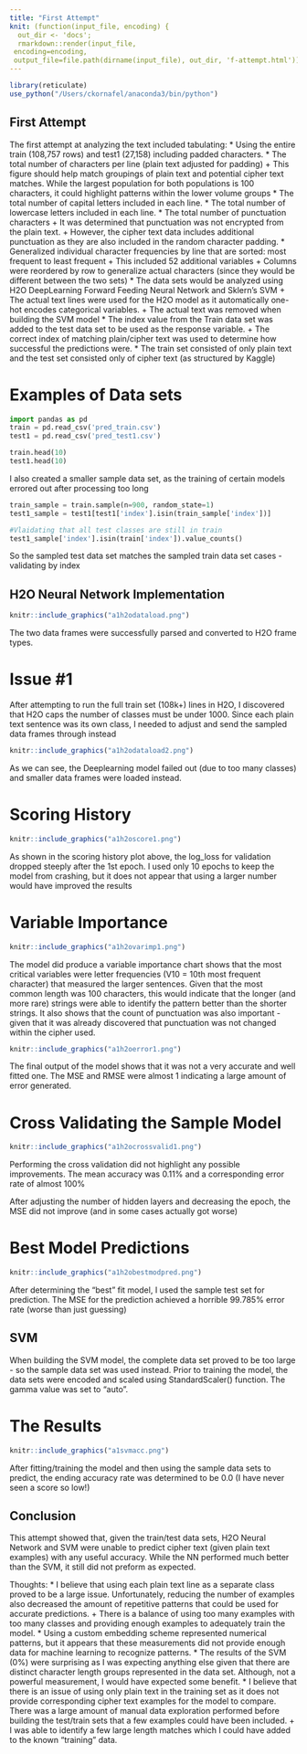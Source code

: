 ```yaml
---
title: "First Attempt"
knit: (function(input_file, encoding) {
  out_dir <- 'docs';
  rmarkdown::render(input_file,
 encoding=encoding,
 output_file=file.path(dirname(input_file), out_dir, 'f-attempt.html'))})
---
```

```r
library(reticulate)
use_python("/Users/ckornafel/anaconda3/bin/python")
```

## First Attempt
The first attempt at analyzing the text included tabulating:
* Using the entire train (108,757 rows) and test1 (27,158) including padded characters. 
* The total number of characters per line (plain text adjusted for padding)
    + This figure should help match groupings of plain text and potential cipher text matches. While the largest population for both populations is 100 characters, it could highlight patterns within the lower volume groups
* The total number of capital letters included in each line. 
* The total number of lowercase letters included in each line. 
* The total number of punctuation characters
    + It was determined that punctuation was not encrypted from the plain text.
    + However, the cipher text data includes additional punctuation as they are also included in the random character padding. 
* Generalized individual character frequencies by line that are sorted: most frequent to least frequent 
    + This included 52 additional variables 
    + Columns were reordered by row to generalize actual characters (since they would be different between the two sets)
* The data sets would be analyzed using H2O DeepLearning Forward Feeding Neural Network and Sklern's SVM
    + The actual text lines were used for the H2O model as it automatically one-hot encodes categorical variables. 
    + The actual text was removed when building the SVM model
* The index value from the Train data set was added to the test data set to be used as the response variable. 
    + The correct index of matching plain/cipher text was used to determine how successful the predictions were. 
* The train set consisted of only plain text and the test set consisted only of cipher text (as structured by Kaggle)

# Examples of Data sets
```python
import pandas as pd
train = pd.read_csv('pred_train.csv')
test1 = pd.read_csv('pred_test1.csv')

train.head(10)
test1.head(10)
```

I also created a smaller sample data set, as the training of certain models errored out after processing too long
```python
train_sample = train.sample(n=900, random_state=1)
test1_sample = test1[test1['index'].isin(train_sample['index'])]

#Vlaidating that all test classes are still in train
test1_sample['index'].isin(train['index']).value_counts()
```
So the sampled test data set matches the sampled train data set cases - validating by index


## H2O Neural Network Implementation
```r
knitr::include_graphics("a1h2odataload.png")
```

The two data frames were successfully parsed and converted to H2O frame types. 

# Issue #1
After attempting to run the full train set (108k+) lines in H2O, I discovered that H2O caps the number of classes must be under 1000. Since each plain text sentence was its own class, I needed to adjust and send the sampled data frames through instead

```r
knitr::include_graphics("a1h2odataload2.png")
```

As we can see, the Deeplearning model failed out (due to too many classes) and smaller data frames were loaded instead. 

# Scoring History
```r
knitr::include_graphics("a1h2oscore1.png")
```

As shown in the scoring history plot above, the log_loss for validation dropped steeply after the 1st epoch. I used only 10 epochs to keep the model from crashing, but it does not appear that using a larger number would have improved the results

# Variable Importance
```r
knitr::include_graphics("a1h2ovarimp1.png")
```

The model did produce a variable importance chart shows that the most critical variables were letter frequencies (V10 = 10th most frequent character) that measured the larger sentences. Given that the most common length was 100 characters, this would indicate that the longer (and more rare) strings were able to identify the pattern better than the shorter strings. It also shows that the count of punctuation was also important - given that it was already discovered that punctuation was not changed within the cipher used. 

```r
knitr::include_graphics("a1h2oerror1.png")
```

The final output of the model shows that it was not a very accurate and well fitted one. The MSE and RMSE were almost 1 indicating a large amount of error generated. 

# Cross Validating the Sample Model
```r
knitr::include_graphics("a1h2ocrossvalid1.png")
```                                                                                                                                                                                                                                                                                         

Performing the cross validation did not highlight any possible improvements. The mean accuracy was 0.11% and a corresponding error rate of almost 100%

After adjusting the number of hidden layers and decreasing the epoch, the MSE did not improve (and in some cases actually got worse)

# Best Model Predictions
```r
knitr::include_graphics("a1h2obestmodpred.png")
```

After determining the "best" fit model, I used the sample test set for prediction. The MSE for the prediction achieved a horrible 99.785% error rate (worse than just guessing)


## SVM
When building the SVM model, the complete data set proved to be too large - so the sample data set was used instead. 
Prior to training the model, the data sets were encoded and scaled using StandardScaler() function. 
The gamma value was set to "auto". 

# The Results

```r
knitr::include_graphics("a1svmacc.png")
```

After fitting/training the model and then using the sample data sets to predict, the ending accuracy rate was determined to be 0.0 (I have never seen a score so low!)

## Conclusion

This attempt showed that, given the train/test data sets, H2O Neural Network and SVM were unable to predict cipher text (given plain text examples) with any useful accuracy. While the NN performed much better than the SVM, it still did not preform as expected. 

Thoughts: 
* I believe that using each plain text line as a separate class proved to be a large issue. Unfortunately, reducing the number of examples also decreased the amount of repetitive patterns that could be used for accurate predictions. 
    + There is a balance of using too many examples with too many classes and providing enough examples to adequately train the model. 
* Using a custom embedding scheme represented numerical patterns, but it appears that these measurements did not provide enough data for machine learning to recognize patterns. 
* The results of the SVM (0%) were surprising as I was expecting anything else given that there are distinct character length groups represented in the data set. Although, not a powerful measurement, I would have expected some benefit. 
* I believe that there is an issue of using only plain text in the training set as it does not provide corresponding cipher text examples for the model to compare. There was a large amount of manual data exploration performed before building the test/train sets that a few examples could have been included. 
    + I was able to identify a few large length matches which I could have added to the known "training" data. 
